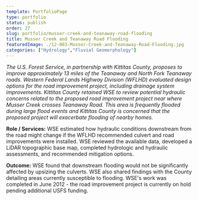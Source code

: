 ```yaml
---
template: PortfolioPage
type: portfolio
status: publish
order: 27
slug: portfolio/musser-creek-and-teanaway-road-flooding
title: Musser Creek and Teanaway Road Flooding
featuredImage: ./12-003-Musser-Creek-and-Teanaway-Road-Flooding.jpg
categories: ["Hydrology","Fluvial Geomorphology"]
---
```


_The U.S. Forest Service, in partnership with Kittitas County, proposes to improve approximately 13 miles of the Teanaway and North Fork Teanaway roads. Western Federal Lands Highway Division (WFLHD) evaluated design options for the road improvement project, including drainage system improvements. Kittitas County retained WSE to review potential hydraulic concerns related to the proposed road improvement project near where Musser Creek crosses Teanaway Road. This area is frequently flooded during large flood events and Kittitas County is concerned that the proposed project will exacerbate flooding of nearby homes._  
  
**Role / Services:** WSE estimated how hydraulic conditions downstream from the road might change if the WFLHD recommended culvert and road improvements were installed. WSE reviewed the available data, developed a LiDAR topographic base map, completed hydrologic and hydraulic assessments, and recommended mitigation options.  
  
**Outcome:** WSE found that downstream flooding would not be significantly affected by upsizing the culverts. WSE also shared findings with the County detailing areas currently susceptible to flooding. WSE's work was completed in June 2012 - the road improvement project is currently on hold pending additional USFS funding.